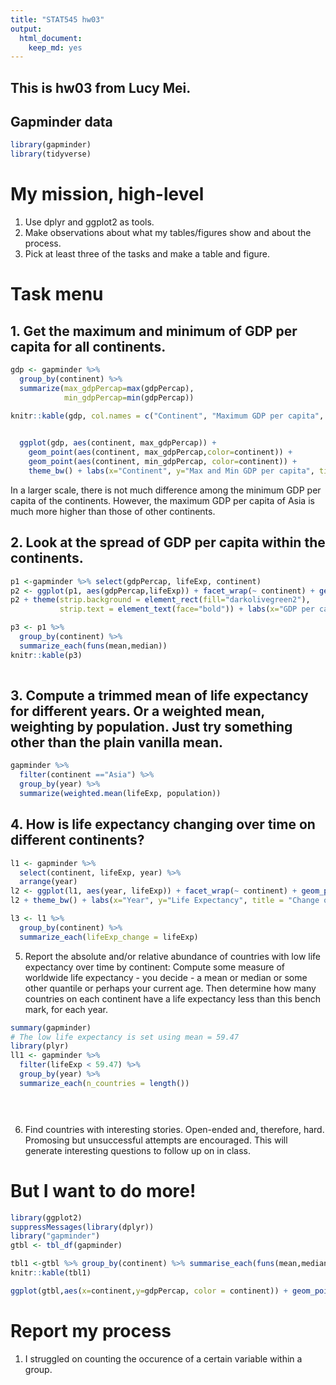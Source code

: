 ```yaml
---
title: "STAT545 hw03"
output: 
  html_document: 
    keep_md: yes
---
```


## This is hw03 from Lucy Mei.

## Gapminder data
```r
library(gapminder)
library(tidyverse)
```

# My mission, high-level
1. Use dplyr and ggplot2 as tools.
2. Make observations about what my tables/figures show and about the process. 
3. Pick at least three of the tasks and make a table and figure.

# Task menu
## 1. Get the maximum and minimum of GDP per capita for all continents.
```r
gdp <- gapminder %>% 
  group_by(continent) %>% 
  summarize(max_gdpPercap=max(gdpPercap), 
            min_gdpPercap=min(gdpPercap))

knitr::kable(gdp, col.names = c("Continent", "Maximum GDP per capita", "Minimum GDP per capita"))
  

  ggplot(gdp, aes(continent, max_gdpPercap)) + 
    geom_point(aes(continent, max_gdpPercap,color=continent)) +
    geom_point(aes(continent, min_gdpPercap, color=continent)) + 
    theme_bw() + labs(x="Continent", y="Max and Min GDP per capita", title="The Maximum and Minimum GDP per capita of all Continents")
```
In a larger scale, there is not much difference among the minimum GDP per capita of the continents. However, the maximum GDP per capita of Asia is much more higher than those of other continents. 



## 2. Look at the spread of GDP per capita within the continents.

```r
p1 <-gapminder %>% select(gdpPercap, lifeExp, continent)
p2 <- ggplot(p1, aes(gdpPercap,lifeExp)) + facet_wrap(~ continent) + geom_point(aes(gdpPercap, lifeExp), color="skyblue3", alpha=0.25) + scale_x_log10()
p2 + theme(strip.background = element_rect(fill="darkolivegreen2"),
           strip.text = element_text(face="bold")) + labs(x="GDP per capita", y="Life Expectancy", title ="The relationship between Life Expectancy and GDP per capita of each continent")

p3 <- p1 %>%
  group_by(continent) %>%
  summarize_each(funs(mean,median))
knitr::kable(p3)
           
```



## 3. Compute a trimmed mean of life expectancy for different years. Or a weighted mean, weighting by population. Just try something other than the plain vanilla mean.
```r
gapminder %>%
  filter(continent =="Asia") %>%
  group_by(year) %>%
  summarize(weighted.mean(lifeExp, population))
```



## 4. How is life expectancy changing over time on different continents?
```r
l1 <- gapminder %>%
  select(continent, lifeExp, year) %>%
  arrange(year)
l2 <- ggplot(l1, aes(year, lifeExp)) + facet_wrap(~ continent) + geom_point(aes(year, lifeExp), color = "skyblue", alpha=0.25) + geom_smooth(span=0.5, se=FALSE)
l2 + theme_bw() + labs(x="Year", y="Life Expectancy", title = "Change of Life Expectancy over time")

l3 <- l1 %>%
  group_by(continent) %>%
  summarize_each(lifeExp_change = lifeExp)
```


5. Report the absolute and/or relative abundance of countries with low life expectancy over time by continent: Compute some measure of worldwide life expectancy - you decide - a mean or median or some other quantile or perhaps your current age. Then determine how many countries on each continent have a life expectancy less than this bench mark, for each year.
```r
summary(gapminder)
# The low life expectancy is set using mean = 59.47
library(plyr)
ll1 <- gapminder %>%
  filter(lifeExp < 59.47) %>%
  group_by(year) %>%
  summarize_each(n_countries = length())


  


```



6. Find countries with interesting stories. Open-ended and, therefore, hard. Promosing but unsuccessful attempts are encouraged. This will generate interesting questions to follow up on in class.

# But I want to do more!
```r
library(ggplot2)
suppressMessages(library(dplyr))
library("gapminder")
gtbl <- tbl_df(gapminder)
```
```r
tbl1 <-gtbl %>% group_by(continent) %>% summarise_each(funs(mean,median),gdpPercap)
knitr::kable(tbl1)

```
```r
ggplot(gtbl,aes(x=continent,y=gdpPercap, color = continent)) + geom_point() + ggtitle("GDP per cap by continent")
```


# Report my process
1. I struggled on counting the occurence of a certain variable within a group.



